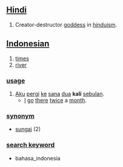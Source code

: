 == [[Hindi]] ==
# Creator-destructor [[goddess]] in [[hinduism]].

== [[Indonesian]] ==

# [[times]]
# [[river]]

=== [[usage]] ===
# [[aku|Aku]] [[pergi]] [[ke]] [[sana]] [[dua]] '''kali''' [[bulan|sebulan]].
#* [[I]] [[go]] [[there]] [[twice]] a [[month]].

=== [[synonym]] ===
* [[sungai]] (2)

=== [[search keyword]] ===
* bahasa_indonesia